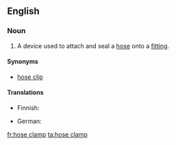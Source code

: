 ==English==
{{wikipedia}}

===Noun===
{{en-noun|head=[[hose]] [[clamp]]}}

# A device used to attach and seal a [[hose]] onto a [[fitting]].

====Synonyms====
* [[hose clip]]

====Translations====
{{trans-top|device to clamp a hose to a fitting}}
* Finnish: {{t|fi|letkunkiristin}}
{{trans-mid}}
* German: {{t|de|Schlauchschelle|f}}
{{trans-bottom}}

[[fr:hose clamp]]
[[ta:hose clamp]]